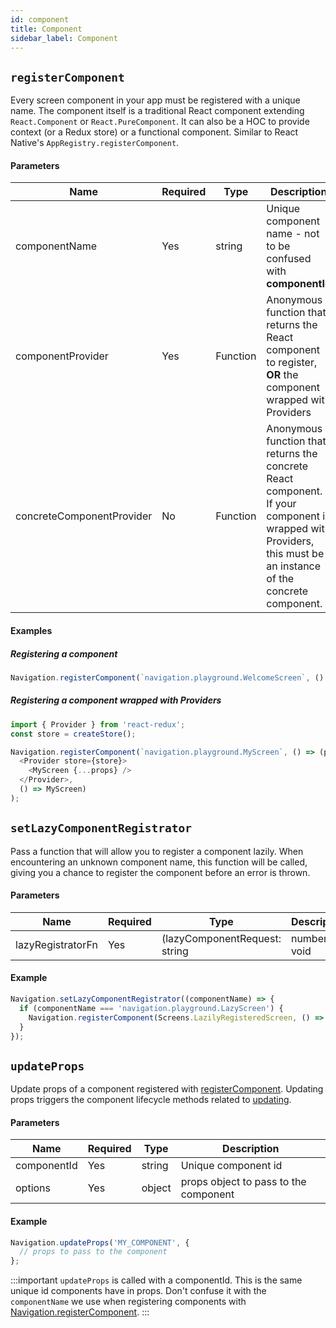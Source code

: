 ```yaml
---
id: component
title: Component
sidebar_label: Component
---
```



## `registerComponent`
Every screen component in your app must be registered with a unique name. The component itself is a traditional React component extending `React.Component` or `React.PureComponent`. It can also be a HOC to provide context (or a Redux store) or a functional component. Similar to React Native's `AppRegistry.registerComponent`.

#### Parameters
| Name   | Required | Type                | Description                                                                                                            |
| ------ | -------- | ------------------- | ---------------------------------------------------------------------------------------------------------------------- |
| componentName | Yes      | string | Unique component name - not to be confused with **componentId** |
| componentProvider | Yes      | Function | Anonymous function that returns the React component to register, **OR** the component wrapped with Providers|
| concreteComponentProvider | No      | Function | Anonymous function that returns the concrete React component. If your component is wrapped with Providers, this must be an instance of the concrete component.|

#### Examples
##### Registering a component
```js
Navigation.registerComponent(`navigation.playground.WelcomeScreen`, () => WelcomeScreen);
```

##### Registering a component wrapped with Providers
```js
import { Provider } from 'react-redux';
const store = createStore();

Navigation.registerComponent(`navigation.playground.MyScreen`, () => (props) =>
  <Provider store={store}>
    <MyScreen {...props} />
  </Provider>,
  () => MyScreen)
);
```

## `setLazyComponentRegistrator`
Pass a function that will allow you to register a component lazily. When encountering an unknown component name, this function will be called, giving you a chance to register the component before an error is thrown.

#### Parameters
| Name   | Required | Type                | Description                                                                                                            |
| ------ | -------- | ------------------- | ---------------------------------------------------------------------------------------------------------------------- |
| lazyRegistratorFn | Yes      | (lazyComponentRequest: string | number) => void | A function that takes a componentName, will be called when encountering an unknown componentName |

#### Example
```js
Navigation.setLazyComponentRegistrator((componentName) => {
  if (componentName === 'navigation.playground.LazyScreen') {
    Navigation.registerComponent(Screens.LazilyRegisteredScreen, () => LazyScreen);
  }
});
```

## `updateProps`
Update props of a component registered with [registerComponent](#registercomponent). Updating props triggers the component lifecycle methods related to [updating](https://reactjs.org/docs/react-component.html#updating).

#### Parameters
| Name   | Required | Type                | Description                                                                                                            |
| ------ | -------- | ------------------- | ---------------------------------------------------------------------------------------------------------------------- |
| componentId | Yes      | string | Unique component id |
| options | Yes      | object | props object to pass to the component |

#### Example
```js
Navigation.updateProps('MY_COMPONENT', {
  // props to pass to the component
};
```

:::important
`updateProps` is called with a componentId. This is the same unique id components have in props. Don't confuse it with the `componentName` we use when registering components with [Navigation.registerComponent](#registerComponent).
:::
